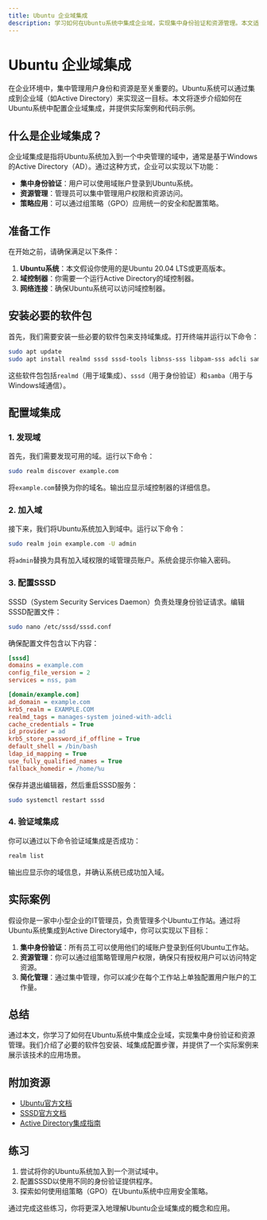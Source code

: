 ```yaml
---
title: Ubuntu 企业域集成
description: 学习如何在Ubuntu系统中集成企业域，实现集中身份验证和资源管理。本文适合初学者，包含详细的步骤、代码示例和实际案例。
---
```


# Ubuntu 企业域集成

在企业环境中，集中管理用户身份和资源是至关重要的。Ubuntu系统可以通过集成到企业域（如Active Directory）来实现这一目标。本文将逐步介绍如何在Ubuntu系统中配置企业域集成，并提供实际案例和代码示例。

## 什么是企业域集成？

企业域集成是指将Ubuntu系统加入到一个中央管理的域中，通常是基于Windows的Active Directory（AD）。通过这种方式，企业可以实现以下功能：

- **集中身份验证**：用户可以使用域账户登录到Ubuntu系统。
- **资源管理**：管理员可以集中管理用户权限和资源访问。
- **策略应用**：可以通过组策略（GPO）应用统一的安全和配置策略。

## 准备工作

在开始之前，请确保满足以下条件：

1. **Ubuntu系统**：本文假设你使用的是Ubuntu 20.04 LTS或更高版本。
2. **域控制器**：你需要一个运行Active Directory的域控制器。
3. **网络连接**：确保Ubuntu系统可以访问域控制器。

## 安装必要的软件包

首先，我们需要安装一些必要的软件包来支持域集成。打开终端并运行以下命令：

```bash
sudo apt update
sudo apt install realmd sssd sssd-tools libnss-sss libpam-sss adcli samba-common-bin
```

这些软件包包括`realmd`（用于域集成）、`sssd`（用于身份验证）和`samba`（用于与Windows域通信）。

## 配置域集成

### 1. 发现域

首先，我们需要发现可用的域。运行以下命令：

```bash
sudo realm discover example.com
```

将`example.com`替换为你的域名。输出应显示域控制器的详细信息。

### 2. 加入域

接下来，我们将Ubuntu系统加入到域中。运行以下命令：

```bash
sudo realm join example.com -U admin
```

将`admin`替换为具有加入域权限的域管理员账户。系统会提示你输入密码。

### 3. 配置SSSD

SSSD（System Security Services Daemon）负责处理身份验证请求。编辑SSSD配置文件：

```bash
sudo nano /etc/sssd/sssd.conf
```

确保配置文件包含以下内容：

```ini
[sssd]
domains = example.com
config_file_version = 2
services = nss, pam

[domain/example.com]
ad_domain = example.com
krb5_realm = EXAMPLE.COM
realmd_tags = manages-system joined-with-adcli
cache_credentials = True
id_provider = ad
krb5_store_password_if_offline = True
default_shell = /bin/bash
ldap_id_mapping = True
use_fully_qualified_names = True
fallback_homedir = /home/%u
```

保存并退出编辑器，然后重启SSSD服务：

```bash
sudo systemctl restart sssd
```

### 4. 验证域集成

你可以通过以下命令验证域集成是否成功：

```bash
realm list
```

输出应显示你的域信息，并确认系统已成功加入域。

## 实际案例

假设你是一家中小型企业的IT管理员，负责管理多个Ubuntu工作站。通过将Ubuntu系统集成到Active Directory域中，你可以实现以下目标：

1. **集中身份验证**：所有员工可以使用他们的域账户登录到任何Ubuntu工作站。
2. **资源管理**：你可以通过组策略管理用户权限，确保只有授权用户可以访问特定资源。
3. **简化管理**：通过集中管理，你可以减少在每个工作站上单独配置用户账户的工作量。

## 总结

通过本文，你学习了如何在Ubuntu系统中集成企业域，实现集中身份验证和资源管理。我们介绍了必要的软件包安装、域集成配置步骤，并提供了一个实际案例来展示该技术的应用场景。

## 附加资源

- [Ubuntu官方文档](https://ubuntu.com/server/docs)
- [SSSD官方文档](https://sssd.io/)
- [Active Directory集成指南](https://docs.microsoft.com/en-us/windows-server/identity/ad-ds/get-started/virtual-dc/active-directory-domain-services-overview)

## 练习

1. 尝试将你的Ubuntu系统加入到一个测试域中。
2. 配置SSSD以使用不同的身份验证提供程序。
3. 探索如何使用组策略（GPO）在Ubuntu系统中应用安全策略。

通过完成这些练习，你将更深入地理解Ubuntu企业域集成的概念和应用。